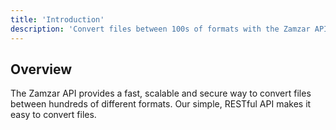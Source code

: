 ```yaml
---
title: 'Introduction'
description: 'Convert files between 100s of formats with the Zamzar API'
---
```


## Overview

The Zamzar API provides a fast, scalable and secure way to convert files between hundreds of different formats. Our
simple, RESTful API makes it easy to convert files.
